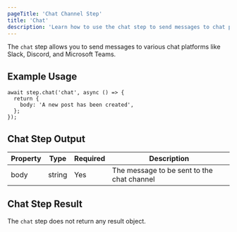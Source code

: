 ```yaml
---
pageTitle: 'Chat Channel Step'
title: 'Chat'
description: 'Learn how to use the chat step to send messages to chat platforms like Slack, Discord, and Microsoft Teams'
---
```


The `chat` step allows you to send messages to various chat platforms like Slack, Discord, and Microsoft Teams.

## Example Usage

```tsx
await step.chat('chat', async () => {
  return {
    body: 'A new post has been created',
  };
});
```

## Chat Step Output

| Property | Type   | Required | Description                                |
| -------- | ------ | -------- | ------------------------------------------ |
| body     | string | Yes      | The message to be sent to the chat channel |

## Chat Step Result

The `chat` step does not return any result object.
